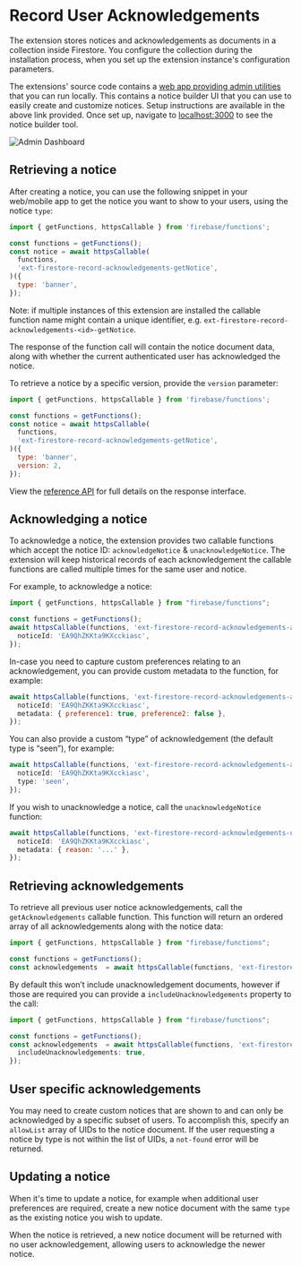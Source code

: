 # Record User Acknowledgements

The extension stores notices and acknowledgements as documents in a collection inside Firestore. You configure the collection during the installation process, when you set up the extension instance's configuration parameters.

The extensions' source code contains a [web app providing admin utilities](https://github.com/invertase/firebase-extensions/tree/main/extensions/firestore-record-acknowledgements/admin-dashboard) that you can run locally. This contains a notice builder UI that you can use to easily create and customize notices. Setup instructions are available in the above link provided. Once set up, navigate to [localhost:3000](http://localhost:3000) to see the notice builder tool.

![Admin Dashboard](/record-user-acknowldegements/assets/admin-dashboard-example.png)

## Retrieving a notice

After creating a notice, you can use the following snippet in your web/mobile app to get the notice you want to show to your users, using the notice `type`:

```js
import { getFunctions, httpsCallable } from 'firebase/functions';

const functions = getFunctions();
const notice = await httpsCallable(
  functions,
  'ext-firestore-record-acknowledgements-getNotice',
)({
  type: 'banner',
});
```

Note: if multiple instances of this extension are installed the callable function name might contain a unique identifier, e.g. `ext-firestore-record-acknowledgements-<id>-getNotice`.

The response of the function call will contain the notice document data, along with whether the current authenticated user has acknowledged the notice.

To retrieve a notice by a specific version, provide the `version` parameter:

```js
import { getFunctions, httpsCallable } from 'firebase/functions';

const functions = getFunctions();
const notice = await httpsCallable(
  functions,
  'ext-firestore-record-acknowledgements-getNotice',
)({
  type: 'banner',
  version: 2,
});
```

View the [reference API](/record-user-acknowldegements/reference) for full details on the response interface.

## Acknowledging a notice

To acknowledge a notice, the extension provides two callable functions which accept the notice ID: `acknowledgeNotice` & `unacknowledgeNotice`. The extension will keep historical records of each acknowledgement the callable functions are called multiple times for the same user and notice.

For example, to acknowledge a notice:

```js
import { getFunctions, httpsCallable } from "firebase/functions";

const functions = getFunctions();
await httpsCallable(functions, 'ext-firestore-record-acknowledgements-acknowledgeNotice)({
  noticeId: 'EA9QhZKKta9KXcckiasc',
});
```

In-case you need to capture custom preferences relating to an acknowledgement, you can provide custom metadata to the function, for example:

```js
await httpsCallable(functions, 'ext-firestore-record-acknowledgements-acknowledgeNotice)({
  noticeId: 'EA9QhZKKta9KXcckiasc',
  metadata: { preference1: true, preference2: false },
});
```

You can also provide a custom “type” of acknowledgement (the default type is “seen”), for example:

```js
await httpsCallable(functions, 'ext-firestore-record-acknowledgements-acknowledgeNotice)({
  noticeId: 'EA9QhZKKta9KXcckiasc',
  type: 'seen',
});
```

If you wish to unacknowledge a notice, call the `unacknowledgeNotice` function:

```js
await httpsCallable(functions, 'ext-firestore-record-acknowledgements-unacknowledgeNotice)({
  noticeId: 'EA9QhZKKta9KXcckiasc',
  metadata: { reason: '...' },
});
```

## Retrieving acknowledgements

To retrieve all previous user notice acknowledgements, call the `getAcknowledgements` callable function. This function will return an ordered array of all acknowledgements along with the notice data:

```js
import { getFunctions, httpsCallable } from "firebase/functions";

const functions = getFunctions();
const acknowledgements  = await httpsCallable(functions, 'ext-firestore-record-acknowledgements-getAcknowledgements)();
```

By default this won’t include unacknowledgement documents, however if those are required you can provide a `includeUnacknowledgements` property to the call:

```js
import { getFunctions, httpsCallable } from "firebase/functions";

const functions = getFunctions();
const acknowledgements  = await httpsCallable(functions, 'ext-firestore-record-acknowledgements-getAcknowledgements)({
  includeUnacknowledgements: true,
});
```

## User specific acknowledgements

You may need to create custom notices that are shown to and can only be acknowledged by a specific subset of users. To accomplish this, specify an `allowList` array of UIDs to the notice document. If the user requesting a notice by type is not within the list of UIDs, a `not-found` error will be returned.

## Updating a notice

When it's time to update a notice, for example when additional user preferences are required, create a new notice document with the same `type` as the existing notice you wish to update.

When the notice is retrieved, a new notice document will be returned with no user acknowledgement, allowing users to acknowledge the newer notice.
